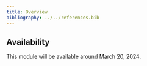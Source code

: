 ```yaml
---
title: Overview
bibliography: ../../references.bib
---
```


::: {.callout-caution}
## Availability

This module will be available around March 20, 2024.
:::